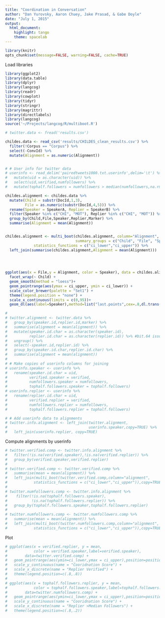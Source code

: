 ```yaml
---
title: "Coordination in Conversation"
author: "Dan Yurovsky, Aaron Chuey, Jake Prasad, & Gabe Doyle"
date: "July 1, 2015"
output:
  html_document:
    highlight: tango
    theme: spacelab
---
```

```r
library(knitr)
opts_chunk$set(message=FALSE, warning=FALSE, cache=TRUE)
```

Load libraries
```r
library(ggplot2)
library(data.table)
library(dplyr)
library(langcog)
library(readr)
library(cowplot)
library(tidyr)
library(stringr)
library(magrittr)
library(directlabels)
library(langcog)
source('~/Projects/langcog/R/multiboot.R')
```

```r
# twitter.data <- fread('results.csv') 

childes.data <- read_csv('results/CHILDES_clean_results.csv') %>%
  filter(!Corpus == "Corpus") %>%
  select(-ConvId) %>%
  mutate(Alignment = as.numeric(Alignment))


# # User info for twitter data
# userinfo <- read_delim('pairedtweets1000.txt.userinfo',delim='\t') %>%
#   mutate(uid = as.character(uid)) %>%
#   select(uid,verified,numfollowers) %>%
#   mutate(tophalf.followers = numfollowers > median(numfollowers,na.rm=T))
```

```r
childes.alignment <- childes.data %>%
  mutate(Child = substr(DocId,1,3),
         File = as.numeric(substr(DocId,4,5))) %>%
  rename(Speaker = SpeakerA, Replier = SpeakerB) %>%
  filter(Speaker %in% c("CHI", "MOT"), Replier %in% c("CHI", "MOT")) %>%
  group_by(Child,File,Speaker,Replier,Marker) %>%
  summarise(Alignment = mean(Alignment)) 


childes.alignment <- multi_boot(childes.alignment, column="Alignment",
                                summary_groups = c("Child", "File", "Speaker", "Replier"),
             statistics_functions = c("ci_lower","ci_upper")) %>%
  left_join(summarise(childes.alignment,Alignment = mean(Alignment)))
  

  
```

```r
ggplot(aes(x = File,y = Alignment, color = Speaker), data = childes.alignment) +
  facet_wrap(~ Child) +
  geom_smooth(method = "loess")+
  geom_pointrange(aes(ymax = ci_upper, ymin = ci_lower)) +
  scale_color_brewer(palette = "Set1") +
  theme(legend.position = "none") +
  scale_x_continuous(limits = c(0,95))+
  geom_dl(aes(label=Speaker),method=list("last.points",cex=.8,dl.trans(x=x +.2)))
```

```r
# 
# twitter.alignment <- twitter.data %>%
#   group_by(speaker.id,replier.id,marker) %>%
#   summarise(alignment = mean(alignment)) %>%
#   mutate(speaker.id.char = as.character(speaker.id),
#          replier.id.char = as.character(replier.id)) %>% #bit.64 issues
#   ungroup() %>%
#   select(-speaker.id,replier.id) %>%
#   group_by(speaker.id.char,replier.id.char) %>%
#   summarise(alignment = mean(alignment))
# 
# # Make copies of userinfo columns for joining
# userinfo.speaker <- userinfo %>%
#   rename(speaker.id.char = uid,
#          verified.speaker = verified,
#          numfollowers.speaker = numfollowers,
#          tophalf.followers.speaker = tophalf.followers)
# userinfo.replier <- userinfo %>%
#   rename(replier.id.char = uid,
#          verified.replier = verified,
#          numfollowers.replier = numfollowers,
#          tophalf.followers.replier = tophalf.followers)

# # Add userinfo data to alignments 
# twitter.info.alignment <- left_join(twitter.alignment,
#                                     userinfo.speaker,copy=TRUE) %>%
#   left_join(userinfo.replier, copy=TRUE)
```

Compute alignments by userinfo
```r
# twitter.verified.comp <- twitter.info.alignment %>%
#   filter(!is.na(verified.speaker),!is.na(verified.replier)) %>%
#   group_by(verified.speaker,verified.replier) 
# 
# twitter.verified.comp <- twitter.verified.comp %>%
#   summarise(mean = mean(alignment)) %>%
#   left_join(multi_boot(twitter.verified.comp,column="alignment",
#            statistics_functions = c("ci_lower","ci_upper")),copy=TRUE)
# 
# twitter.numfollowers.comp <- twitter.info.alignment %>%
#    filter(!is.na(tophalf.followers.speaker),
#           !is.na(tophalf.followers.replier)) %>%
#   group_by(tophalf.followers.speaker,tophalf.followers.replier)
# 
# twitter.numfollowers.comp <- twitter.numfollowers.comp %>%
#   summarise(mean = mean(alignment)) %>%
#   left_join(multi_boot(twitter.numfollowers.comp,column="alignment",
#            statistics_functions = c("ci_lower","ci_upper")),copy=TRUE)
```

Plot
```r
# ggplot(aes(x = verified.replier, y = mean, 
#            color = verified.speaker,label=verified.speaker),
#        data=twitter.verified.comp) +
#   geom_pointrange(aes(ymin=ci_lower,ymax = ci_upper),position=position_dodge(.5)) +
#   scale_y_continuous(name = "Cooridnation Score") +
#   scale_x_discrete(name = "Replier Verified") +
#   theme(legend.position=c(.8,.8))
# 
# ggplot(aes(x = tophalf.followers.replier, y = mean, 
#            color = tophalf.followers.speaker,label=tophalf.followers.speaker),
#        data=twitter.numfollowers.comp) +
#   geom_pointrange(aes(ymin=ci_lower,ymax = ci_upper),position=position_dodge(.5)) +
#   scale_y_continuous(name = "Cooridnation Score") +
#   scale_x_discrete(name = "Replier >Median Followers") +
#   theme(legend.position=c(.8,.2))
```
